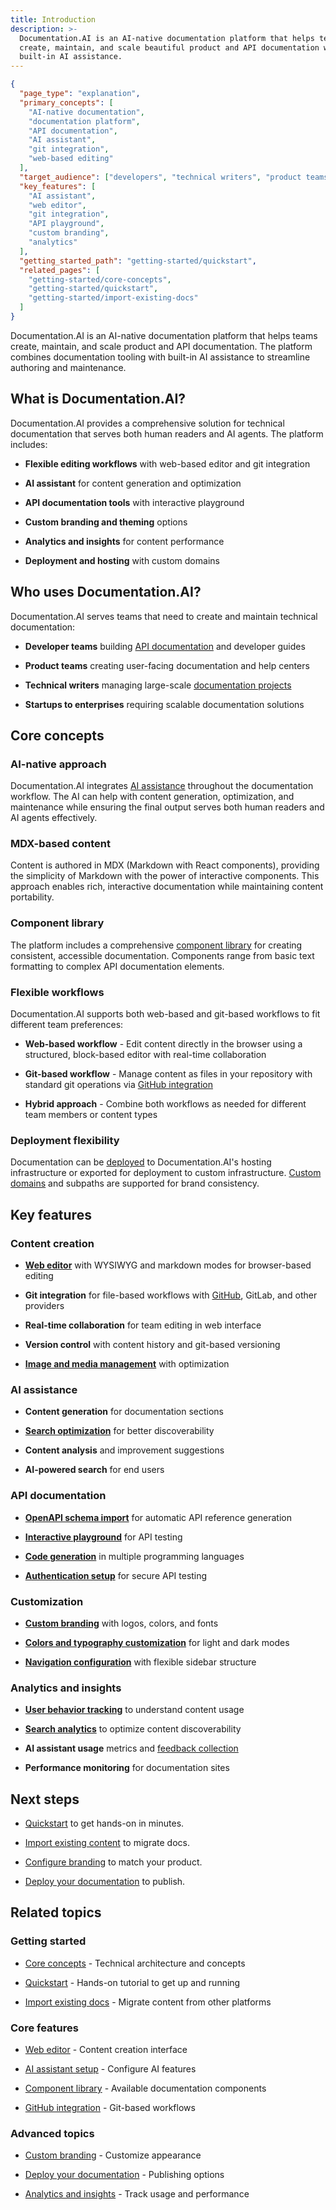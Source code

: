 ```yaml
---
title: Introduction
description: >-
  Documentation.AI is an AI-native documentation platform that helps teams
  create, maintain, and scale beautiful product and API documentation with
  built-in AI assistance.
---
```

```json
{
  "page_type": "explanation",
  "primary_concepts": [
    "AI-native documentation",
    "documentation platform",
    "API documentation",
    "AI assistant",
    "git integration",
    "web-based editing"
  ],
  "target_audience": ["developers", "technical writers", "product teams", "API teams"],
  "key_features": [
    "AI assistant",
    "web editor",
    "git integration",
    "API playground",
    "custom branding",
    "analytics"
  ],
  "getting_started_path": "getting-started/quickstart",
  "related_pages": [
    "getting-started/core-concepts",
    "getting-started/quickstart",
    "getting-started/import-existing-docs"
  ]
}
```

Documentation.AI is an AI-native documentation platform that helps teams create, maintain, and scale product and API documentation. The platform combines documentation tooling with built-in AI assistance to streamline authoring and maintenance.

## What is Documentation.AI?

Documentation.AI provides a comprehensive solution for technical documentation that serves both human readers and AI agents. The platform includes:

- **Flexible editing workflows** with web-based editor and git integration

- **AI assistant** for content generation and optimization

- **API documentation tools** with interactive playground

- **Custom branding and theming** options

- **Analytics and insights** for content performance

- **Deployment and hosting** with custom domains

## Who uses Documentation.AI?

Documentation.AI serves teams that need to create and maintain technical documentation:

- **Developer teams** building [API documentation](../api-documentation-and-playground/openapi-schema-import) and developer guides

- **Product teams** creating user-facing documentation and help centers

- **Technical writers** managing large-scale [documentation projects](../write-and-publish/web-editor/organize)

- **Startups to enterprises** requiring scalable documentation solutions

## Core concepts

### AI-native approach

Documentation.AI integrates [AI assistance](../ai/ai-assistant-set-up) throughout the documentation workflow. The AI can help with content generation, optimization, and maintenance while ensuring the final output serves both human readers and AI agents effectively.

### MDX-based content

Content is authored in MDX (Markdown with React components), providing the simplicity of Markdown with the power of interactive components. This approach enables rich, interactive documentation while maintaining content portability.

### Component library

The platform includes a comprehensive [component library](../components/component-library) for creating consistent, accessible documentation. Components range from basic text formatting to complex API documentation elements.

### Flexible workflows

Documentation.AI supports both web-based and git-based workflows to fit different team preferences:

- **Web-based workflow** - Edit content directly in the browser using a structured, block-based editor with real-time collaboration

- **Git-based workflow** - Manage content as files in your repository with standard git operations via [GitHub integration](../integrations-and-workflows/github-integration)

- **Hybrid approach** - Combine both workflows as needed for different team members or content types

### Deployment flexibility

Documentation can be [deployed](../deployment-and-hosting/deploy-your-documentation) to Documentation.AI's hosting infrastructure or exported for deployment to custom infrastructure. [Custom domains](../deployment-and-hosting/custom-domain) and subpaths are supported for brand consistency.

## Key features

### Content creation

- [**Web editor**](../write-and-publish/web-editor/overview) with WYSIWYG and markdown modes for browser-based editing

- **Git integration** for file-based workflows with [GitHub](../integrations-and-workflows/github-integration), GitLab, and other providers

- **Real-time collaboration** for team editing in web interface

- **Version control** with content history and git-based versioning

- [**Image and media management**](../write-and-publish/web-editor/images-and-media) with optimization

### AI assistance

- **Content generation** for documentation sections

- [**Search optimization**](../ai/search-configuration) for better discoverability

- **Content analysis** and improvement suggestions

- **AI-powered search** for end users

### API documentation

- [**OpenAPI schema import**](../api-documentation-and-playground/openapi-schema-import) for automatic API reference generation

- [**Interactive playground**](../api-documentation-and-playground/interactive-playground-setup) for API testing

- [**Code generation**](../api-documentation-and-playground/code-generation) in multiple programming languages

- [**Authentication setup**](../api-documentation-and-playground/api-authentication) for secure API testing

### Customization

- [**Custom branding**](../customization-and-configuration/branding) with logos, colors, and fonts

- [**Colors and typography customization**](../customization-and-configuration/colors-and-typography) for light and dark modes

- [**Navigation configuration**](../customization-and-configuration/navigation-and-sidebar) with flexible sidebar structure

### Analytics and insights

- [**User behavior tracking**](../analytics-and-insights/user-analytics) to understand content usage

- [**Search analytics**](../analytics-and-insights/search-and-ai-assistant-analytics) to optimize content discoverability

- **AI assistant usage** metrics and [feedback collection](../analytics-and-insights/user-feedback)

- **Performance monitoring** for documentation sites

## Next steps

- [Quickstart](quickstart) to get hands-on in minutes.

- [Import existing content](import-existing-docs) to migrate docs.

- [Configure branding](../customization-and-configuration/branding) to match your product.

- [Deploy your documentation](../deployment-and-hosting/deploy-your-documentation) to publish.

## Related topics

### Getting started

- [Core concepts](core-concepts) - Technical architecture and concepts

- [Quickstart](quickstart) - Hands-on tutorial to get up and running

- [Import existing docs](import-existing-docs) - Migrate content from other platforms

### Core features

- [Web editor](../write-and-publish/web-editor) - Content creation interface

- [AI assistant setup](../ai/ai-assistant-set-up) - Configure AI features

- [Component library](../components/component-library) - Available documentation components

- [GitHub integration](../integrations-and-workflows/github-integration) - Git-based workflows

### Advanced topics

- [Custom branding](../customization-and-configuration/branding) - Customize appearance

- [Deploy your documentation](../deployment-and-hosting/deploy-your-documentation) - Publishing options

- [Analytics and insights](../analytics-and-insights/user-analytics) - Track usage and performance

